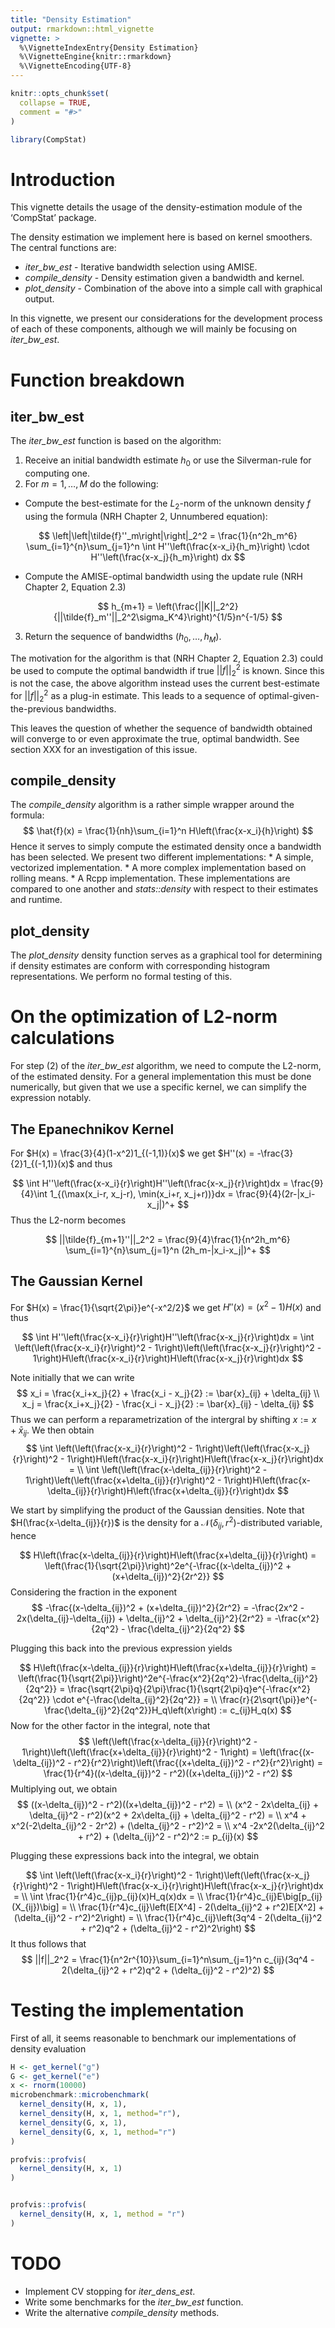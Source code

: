 ```yaml
---
title: "Density Estimation"
output: rmarkdown::html_vignette
vignette: >
  %\VignetteIndexEntry{Density Estimation}
  %\VignetteEngine{knitr::rmarkdown}
  %\VignetteEncoding{UTF-8}
---
```


```r
knitr::opts_chunk$set(
  collapse = TRUE,
  comment = "#>"
)
```

```r
library(CompStat)
```

# Introduction
This vignette details the usage of the density-estimation module of the 'CompStat' package.

The density estimation we implement here is based on kernel smoothers. The central functions are:

* *iter_bw_est* - Iterative bandwidth selection using AMISE.
* *compile_density* - Density estimation given a bandwidth and kernel.
* *plot_density* - Combination of the above into a simple call with graphical output.

In this vignette, we present our considerations for the development process of each of these components, although we will mainly be focusing on *iter_bw_est*.

# Function breakdown
## iter_bw_est
The *iter_bw_est* function is based on the algorithm:

1. Receive an initial bandwidth estimate $h_0$ or use the Silverman-rule for computing one.
2. For $m = 1, \ldots, M$ do the following:
  + Compute the best-estimate for the $L_2$-norm of the unknown density $f$
  using the formula (NRH Chapter 2, Unnumbered equation):
  
$$
\left|\left|\tilde{f}''_m\right|\right|_2^2 = \frac{1}{n^2h_m^6} \sum_{i=1}^{n}\sum_{j=1}^n \int H''\left(\frac{x-x_i}{h_m}\right) \cdot H''\left(\frac{x-x_j}{h_m}\right) dx
$$

  + Compute the AMISE-optimal bandwidth using the update rule (NRH Chapter 2, Equation 2.3)
  
$$
h_{m+1} = \left(\frac{||K||_2^2}{||\tilde{f}_m''||_2^2\sigma_K^4}\right)^{1/5}n^{-1/5}
$$

3. Return the sequence of bandwidths $(h_0, \ldots, h_M$).

The motivation for the algorithm is that (NRH Chapter 2, Equation 2.3) could be used to compute the optimal bandwidth if true $||f||_2^2$ is known. Since this is not the case, the above algorithm instead uses the current best-estimate for $||f||_2^2$ as a plug-in estimate. This leads to a sequence of optimal-given-the-previous bandwidths.

This leaves the question of whether the sequence of bandwidth obtained will converge to or even approximate the true, optimal bandwidth. See section XXX for an investigation of this issue.

## compile_density
The *compile_density* algorithm is a rather simple wrapper around the formula:
$$
\hat{f}(x) = \frac{1}{nh}\sum_{i=1}^n H\left(\frac{x-x_i}{h}\right)
$$
Hence it serves to simply compute the estimated density once a bandwidth has been selected. We present two different implementations:
* A simple, vectorized implementation.
* A more complex implementation based on rolling means.
* A Rcpp implementation.
These implementations are compared to one another and *stats::density* with respect to their estimates and runtime.

## plot_density
The *plot_density* density function serves as a graphical tool for determining if density estimates are conform with corresponding histogram representations. We perform no formal testing of this.

# On the optimization of L2-norm calculations
For step (2) of the *iter_bw_est* algorithm, we need to compute the L2-norm, of the estimated density. For a general implementation this must be done numerically, but given that we use a specific kernel, we can simplify the expression notably.

## The Epanechnikov Kernel
For $H(x) = \frac{3}{4}(1-x^2)1_{(-1,1)}(x)$ we get $H''(x) = -\frac{3}{2}1_{(-1,1)}(x)$ and thus

$$
\int H''\left(\frac{x-x_i}{r}\right)H''\left(\frac{x-x_j}{r}\right)dx =
\frac{9}{4}\int 1_{(\max(x_i-r, x_j-r), \min(x_i+r, x_j+r))}dx =
\frac{9}{4}(2r-|x_i-x_j|)^+
$$
Thus the L2-norm becomes

$$
||\tilde{f}_{m+1}''||_2^2 = \frac{9}{4}\frac{1}{n^2h_m^6} \sum_{i=1}^{n}\sum_{j=1}^n (2h_m-|x_i-x_j|)^+
$$

## The Gaussian Kernel
For $H(x) = \frac{1}{\sqrt{2\pi}}e^{-x^2/2}$ we get $H''(x) = (x^2-1)H(x)$ and thus

$$
\int H''\left(\frac{x-x_i}{r}\right)H''\left(\frac{x-x_j}{r}\right)dx =
\int \left(\left(\frac{x-x_i}{r}\right)^2 - 1\right)\left(\left(\frac{x-x_j}{r}\right)^2 - 1\right)H\left(\frac{x-x_i}{r}\right)H\left(\frac{x-x_j}{r}\right)dx
$$

Note initially that we can write
$$
x_i = \frac{x_i+x_j}{2} + \frac{x_i - x_j}{2} := \bar{x}_{ij} + \delta_{ij} \\
x_j = \frac{x_i+x_j}{2} - \frac{x_i - x_j}{2} := \bar{x}_{ij} - \delta_{ij}
$$
Thus we can perform a reparametrization of the intergral by shifting $x := x + \bar{x}_{ij}$. We then obtain
$$
\int \left(\left(\frac{x-x_i}{r}\right)^2 - 1\right)\left(\left(\frac{x-x_j}{r}\right)^2 - 1\right)H\left(\frac{x-x_i}{r}\right)H\left(\frac{x-x_j}{r}\right)dx = \\
\int \left(\left(\frac{x-\delta_{ij}}{r}\right)^2 - 1\right)\left(\left(\frac{x+\delta_{ij}}{r}\right)^2 - 1\right)H\left(\frac{x-\delta_{ij}}{r}\right)H\left(\frac{x+\delta_{ij}}{r}\right)dx
$$

We start by simplifying the product of the Gaussian densities. Note that $H(\frac{x-\delta_{ij}}{r})$ is the density for a $\mathcal{N}(\delta_{ij},r^2)$-distributed variable, hence

$$
H\left(\frac{x-\delta_{ij}}{r}\right)H\left(\frac{x+\delta_{ij}}{r}\right) =
\left(\frac{1}{\sqrt{2\pi}}\right)^2e^{-\frac{(x-\delta_{ij})^2 + (x+\delta_{ij})^2}{2r^2}}
$$
Considering the fraction in the exponent
$$
-\frac{(x-\delta_{ij})^2 + (x+\delta_{ij})^2}{2r^2} =
-\frac{2x^2 - 2x(\delta_{ij}-\delta_{ij}) + \delta_{ij}^2 + \delta_{ij}^2}{2r^2} =
-\frac{x^2}{2q^2} - \frac{\delta_{ij}^2}{2q^2}
$$

Plugging this back into the previous expression yields

$$
H\left(\frac{x-\delta_{ij}}{r}\right)H\left(\frac{x+\delta_{ij}}{r}\right) =
\left(\frac{1}{\sqrt{2\pi}}\right)^2e^{-\frac{x^2}{2q^2}-\frac{\delta_{ij}^2}{2q^2}} =
\frac{\sqrt{2\pi}q}{2\pi}\frac{1}{\sqrt{2\pi}q}e^{-\frac{x^2}{2q^2}} \cdot e^{-\frac{\delta_{ij}^2}{2q^2}} = \\
\frac{r}{2\sqrt{\pi}}e^{-\frac{\delta_{ij}^2}{2q^2}}H_q\left(x\right) := c_{ij}H_q(x)
$$
Now for the other factor in the integral, note that
$$
\left(\left(\frac{x-\delta_{ij}}{r}\right)^2 - 1\right)\left(\left(\frac{x+\delta_{ij}}{r}\right)^2 - 1\right) =
\left(\frac{(x-\delta_{ij})^2 - r^2}{r^2}\right)\left(\frac{(x+\delta_{ij})^2 - r^2}{r^2}\right) =
\frac{1}{r^4}((x-\delta_{ij})^2 - r^2)((x+\delta_{ij})^2 - r^2)
$$
Multiplying out, we obtain
$$
((x-\delta_{ij})^2 - r^2)((x+\delta_{ij})^2 - r^2) = \\
(x^2 - 2x\delta_{ij} + \delta_{ij}^2 - r^2)(x^2 + 2x\delta_{ij} + \delta_{ij}^2 - r^2) = \\
x^4 + x^2(-2\delta_{ij}^2 - 2r^2) + (\delta_{ij}^2 - r^2)^2 = \\
x^4 -2x^2(\delta_{ij}^2 + r^2) + (\delta_{ij}^2 - r^2)^2 := p_{ij}(x)
$$

Plugging these expressions back into the integral, we obtain

$$
\int \left(\left(\frac{x-x_i}{r}\right)^2 - 1\right)\left(\left(\frac{x-x_j}{r}\right)^2 - 1\right)H\left(\frac{x-x_i}{r}\right)H\left(\frac{x-x_j}{r}\right)dx = \\
\int \frac{1}{r^4}c_{ij}p_{ij}(x)H_q(x)dx = \\
\frac{1}{r^4}c_{ij}E\big[p_{ij}(X_{ij})\big] = \\
\frac{1}{r^4}c_{ij}\left(E[X^4] - 2(\delta_{ij}^2 + r^2)E[X^2] + (\delta_{ij}^2 - r^2)^2\right) = \\
\frac{1}{r^4}c_{ij}\left(3q^4 - 2(\delta_{ij}^2 + r^2)q^2 + (\delta_{ij}^2 - r^2)^2\right)
$$
It thus follows that
$$
||f||_2^2 = \frac{1}{n^2r^{10}}\sum_{i=1}^n\sum_{j=1}^n c_{ij}(3q^4 - 2(\delta_{ij}^2 + r^2)q^2 + (\delta_{ij}^2 - r^2)^2)
$$

# Testing the implementation
First of all, it seems reasonable to benchmark our implementations of density evaluation

```r
H <- get_kernel("g")
G <- get_kernel("e")
x <- rnorm(10000)
microbenchmark::microbenchmark(
  kernel_density(H, x, 1),
  kernel_density(H, x, 1, method="r"),
  kernel_density(G, x, 1),
  kernel_density(G, x, 1, method="r")
)

profvis::profvis(
  kernel_density(H, x, 1)
)


profvis::profvis(
  kernel_density(H, x, 1, method = "r")
)

```







# TODO
* Implement CV stopping for *iter_dens_est*.
* Write some benchmarks for the *iter_bw_est* function.
* Write the alternative *compile_density* methods.










